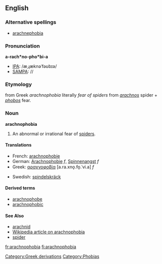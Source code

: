 ==English==

===Alternative spellings===
* [[arachnephobia]]

===Pronunciation===
'''a-rach*no-pho*bi-a'''
*[[IPA]]: /æˌɻæknəˈfəʊbɪə/
*[[SAMPA]]: //

===Etymology===
{{L.}} from Greek ''arachnophobia'' literally ''fear of spiders'' from ''[[arachnos]]'' spider + ''[[phobos]]'' fear.

===Noun===
'''arachnophobia'''
# An abnormal or irrational fear of [[spider]]s.

====Translations====
{{top}}
*French: [[arachnophobie]]
*German: [[Arachnophobie]] ''f'', [[Spinnenangst]] ''f''
*Greek: [[αραχνοφοβία]] [a.ra.xno̞.fo̞.ˈvi.a] ''f''
{{mid}}
*Swedish: [[spindelskräck]]
{{bottom}}

====Derived terms====
* [[arachnophobe]]
* [[arachnophobic]]

====See Also====
*[[arachnid]]
*[[w:arachnophobia|Wikipedia article on arachnophobia]]
*[[spider]]


[[Category:Greek derivations]]
[[Category:Phobias]]

[[fr:arachnophobia]]
[[fi:arachnophobia]]